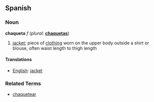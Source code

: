 ==Spanish==
===Noun===
'''chaqueta''' ''f'' (''plural:'' '''[[chaquetas]]''')

# [[jacket]]; piece of [[clothing]] worn on the upper body outside a shirt or blouse, often waist length to thigh length

====Translations====
*[[English]]: [[jacket]]

===Related Terms===
*[[chaquetear]]